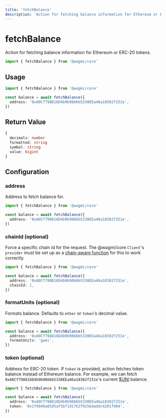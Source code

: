 ```yaml
---
title: 'fetchBalance'
description: 'Action for fetching balance information for Ethereum or ERC-20 tokens.'
---
```


# fetchBalance

Action for fetching balance information for Ethereum or ERC-20 tokens.

```ts
import { fetchBalance } from '@wagmi/core'
```

## Usage

```ts
import { fetchBalance } from '@wagmi/core'

const balance = await fetchBalance({
  address: '0xA0Cf798816D4b9b9866b5330EEa46a18382f251e',
})
```

## Return Value

```ts
{
  decimals: number
  formatted: string
  symbol: string
  value: bigint
}
```

## Configuration

### address

Address to fetch balance for.

```ts {5}
import { fetchBalance } from '@wagmi/core'

const balance = await fetchBalance({
  address: '0xA0Cf798816D4b9b9866b5330EEa46a18382f251e',
})
```

### chainId (optional)

Force a specific chain id for the request. The @wagmi/core `Client`'s `provider` must be set up as a [chain-aware function](/core/client#provider-optional) for this to work correctly.

```ts {5}
import { fetchBalance } from '@wagmi/core'

const balance = await fetchBalance({
  address: '0xA0Cf798816D4b9b9866b5330EEa46a18382f251e',
  chainId: 1,
})
```

### formatUnits (optional)

Formats balance. Defaults to `ether` or `token`'s decimal value.

```ts {5}
import { fetchBalance } from '@wagmi/core'

const balance = await fetchBalance({
  address: '0xA0Cf798816D4b9b9866b5330EEa46a18382f251e',
  formatUnits: 'gwei',
})
```

### token (optional)

Address for ERC-20 token. If `token` is provided, action fetches token balance instead of Ethereum balance. For example, we can fetch `0xA0Cf798816D4b9b9866b5330EEa46a18382f251e`'s current [$UNI](https://etherscan.io/address/0x1f9840a85d5af5bf1d1762f925bdaddc4201f984) balance.

```ts {5}
import { fetchBalance } from '@wagmi/core'

const balance = await fetchBalance({
  address: '0xA0Cf798816D4b9b9866b5330EEa46a18382f251e',
  token: '0x1f9840a85d5af5bf1d1762f925bdaddc4201f984',
})
```
